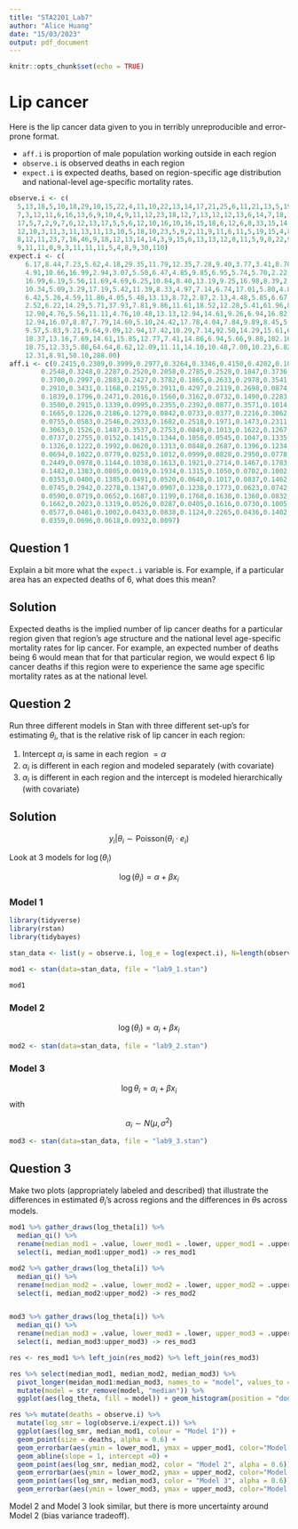 ```yaml
---
title: "STA2201_Lab7"
author: "Alice Huang"
date: "15/03/2023"
output: pdf_document
---
```


```r
knitr::opts_chunk$set(echo = TRUE)
```

# Lip cancer

Here is the lip cancer data given to you in terribly unreproducible and error-prone format. 

- `aff.i` is proportion of male population working outside in each region
- `observe.i` is observed deaths in each region
- `expect.i` is expected deaths, based on region-specific age distribution and national-level age-specific mortality rates. 

```r
observe.i <- c(
  5,13,18,5,10,18,29,10,15,22,4,11,10,22,13,14,17,21,25,6,11,21,13,5,19,18,14,17,3,10,
  7,3,12,11,6,16,13,6,9,10,4,9,11,12,23,18,12,7,13,12,12,13,6,14,7,18,13,9,6,8,7,6,16,4,6,12,5,5,
  17,5,7,2,9,7,6,12,13,17,5,5,6,12,10,16,10,16,15,18,6,12,6,8,33,15,14,18,25,14,2,73,13,14,6,20,8,
  12,10,3,11,3,11,13,11,13,10,5,18,10,23,5,9,2,11,9,11,6,11,5,19,15,4,8,9,6,4,4,2,12,12,11,9,7,7,
  8,12,11,23,7,16,46,9,18,12,13,14,14,3,9,15,6,13,13,12,8,11,5,9,8,22,9,2,10,6,10,12,9,11,32,5,11,
  9,11,11,0,9,3,11,11,11,5,4,8,9,30,110)
expect.i <- c(
    6.17,8.44,7.23,5.62,4.18,29.35,11.79,12.35,7.28,9.40,3.77,3.41,8.70,9.57,8.18,4.35,
    4.91,10.66,16.99,2.94,3.07,5.50,6.47,4.85,9.85,6.95,5.74,5.70,2.22,3.46,4.40,4.05,5.74,6.36,5.13,
    16.99,6.19,5.56,11.69,4.69,6.25,10.84,8.40,13.19,9.25,16.98,8.39,2.86,9.70,12.12,12.94,9.77,
    10.34,5.09,3.29,17.19,5.42,11.39,8.33,4.97,7.14,6.74,17.01,5.80,4.84,12.00,4.50,4.39,16.35,6.02,
    6.42,5.26,4.59,11.86,4.05,5.48,13.13,8.72,2.87,2.13,4.48,5.85,6.67,6.11,5.78,12.31,10.56,10.23,
    2.52,6.22,14.29,5.71,37.93,7.81,9.86,11.61,18.52,12.28,5.41,61.96,8.55,12.07,4.29,19.42,8.25,
    12.90,4.76,5.56,11.11,4.76,10.48,13.13,12.94,14.61,9.26,6.94,16.82,33.49,20.91,5.32,6.77,8.70,
    12.94,16.07,8.87,7.79,14.60,5.10,24.42,17.78,4.04,7.84,9.89,8.45,5.06,4.49,6.25,9.16,12.37,8.40,
    9.57,5.83,9.21,9.64,9.09,12.94,17.42,10.29,7.14,92.50,14.29,15.61,6.00,8.55,15.22,18.42,5.77,
    18.37,13.16,7.69,14.61,15.85,12.77,7.41,14.86,6.94,5.66,9.88,102.16,7.63,5.13,7.58,8.00,12.82,
    18.75,12.33,5.88,64.64,8.62,12.09,11.11,14.10,10.48,7.00,10.23,6.82,15.71,9.65,8.59,8.33,6.06,
    12.31,8.91,50.10,288.00)
aff.i <- c(0.2415,0.2309,0.3999,0.2977,0.3264,0.3346,0.4150,0.4202,0.1023,0.1752,
        0.2548,0.3248,0.2287,0.2520,0.2058,0.2785,0.2528,0.1847,0.3736,0.2411,
        0.3700,0.2997,0.2883,0.2427,0.3782,0.1865,0.2633,0.2978,0.3541,0.4176,
        0.2910,0.3431,0.1168,0.2195,0.2911,0.4297,0.2119,0.2698,0.0874,0.3204,
        0.1839,0.1796,0.2471,0.2016,0.1560,0.3162,0.0732,0.1490,0.2283,0.1187,
        0.3500,0.2915,0.1339,0.0995,0.2355,0.2392,0.0877,0.3571,0.1014,0.0363,
        0.1665,0.1226,0.2186,0.1279,0.0842,0.0733,0.0377,0.2216,0.3062,0.0310,
        0.0755,0.0583,0.2546,0.2933,0.1682,0.2518,0.1971,0.1473,0.2311,0.2471,
        0.3063,0.1526,0.1487,0.3537,0.2753,0.0849,0.1013,0.1622,0.1267,0.2376,
        0.0737,0.2755,0.0152,0.1415,0.1344,0.1058,0.0545,0.1047,0.1335,0.3134,
        0.1326,0.1222,0.1992,0.0620,0.1313,0.0848,0.2687,0.1396,0.1234,0.0997,
        0.0694,0.1022,0.0779,0.0253,0.1012,0.0999,0.0828,0.2950,0.0778,0.1388,
        0.2449,0.0978,0.1144,0.1038,0.1613,0.1921,0.2714,0.1467,0.1783,0.1790,
        0.1482,0.1383,0.0805,0.0619,0.1934,0.1315,0.1050,0.0702,0.1002,0.1445,
        0.0353,0.0400,0.1385,0.0491,0.0520,0.0640,0.1017,0.0837,0.1462,0.0958,
        0.0745,0.2942,0.2278,0.1347,0.0907,0.1238,0.1773,0.0623,0.0742,0.1003,
        0.0590,0.0719,0.0652,0.1687,0.1199,0.1768,0.1638,0.1360,0.0832,0.2174,
        0.1662,0.2023,0.1319,0.0526,0.0287,0.0405,0.1616,0.0730,0.1005,0.0743,
        0.0577,0.0481,0.1002,0.0433,0.0838,0.1124,0.2265,0.0436,0.1402,0.0313,
        0.0359,0.0696,0.0618,0.0932,0.0097)
```


## Question 1

Explain a bit more what the `expect.i` variable is. For example, if a particular area has an expected deaths of 6, what does this mean?

## Solution

Expected deaths is the implied number of lip cancer deaths for a particular region given that region's age structure and the national level age-specific mortality rates for lip cancer. For example, an expected number of deaths being 6 would mean that for that particular region, we would expect 6 lip cancer deaths if this region were to experience the same age specific mortality rates as at the national level.

## Question 2

Run three different models in Stan with three different set-up's for estimating $\theta_i$, that is the relative risk of lip cancer in each region:

1. Intercept $\alpha_i$ is same in each region $= \alpha$ 
2. $\alpha_i$ is different in each region and modeled separately (with covariate)
3. $\alpha_i$ is different in each region and the intercept is modeled hierarchically (with covariate)

## Solution

$$y_i | \theta_i \sim \text{Poisson} (\theta_i \cdot e_i )$$

Look at 3 models for $\log(\theta_i)$

$$\log(\theta_i) = \alpha + \beta x_i$$

### Model 1
```r
library(tidyverse)
library(rstan)
library(tidybayes)

stan_data <- list(y = observe.i, log_e = log(expect.i), N=length(observe.i), x=aff.i-mean(aff.i))
```
```r
mod1 <- stan(data=stan_data, file = "lab9_1.stan")
```
```r
mod1
```


### Model 2

$$\log(\theta_i ) = \alpha_i + \beta x_i$$

```r
mod2 <- stan(data=stan_data, file = "lab9_2.stan")
```

### Model 3

$$\log \theta_i = \alpha_i + \beta x_i$$ with

$$\alpha_i \sim N(\mu, \sigma^2)$$

```r
mod3 <- stan(data=stan_data, file = "lab9_3.stan")
```


## Question 3

Make two plots (appropriately labeled and described) that illustrate the differences in estimated $\theta_i$'s across regions and the differences in $\theta$s across models. 

```r
mod1 %>% gather_draws(log_theta[i]) %>%
  median_qi() %>%
  rename(median_mod1 = .value, lower_mod1 = .lower, upper_mod1 = .upper) %>%
  select(i, median_mod1:upper_mod1) -> res_mod1

mod2 %>% gather_draws(log_theta[i]) %>%
  median_qi() %>%
  rename(median_mod2 = .value, lower_mod2 = .lower, upper_mod2 = .upper) %>%
  select(i, median_mod2:upper_mod2) -> res_mod2


mod3 %>% gather_draws(log_theta[i]) %>%
  median_qi() %>%
  rename(median_mod3 = .value, lower_mod3 = .lower, upper_mod3 = .upper) %>%
  select(i, median_mod3:upper_mod3) -> res_mod3

res <- res_mod1 %>% left_join(res_mod2) %>% left_join(res_mod3)
```


```r
res %>% select(median_mod1, median_mod2, median_mod3) %>%
  pivot_longer(meidan_mod1:median_mod3, names_to = "model", values_to = "log_theta") %>%
  mutate(model = str_remove(model, "median")) %>%
  ggplot(aes(log_theta, fill = model)) + geom_histogram(position = "dodge")
```

```r
res %>% mutate(deaths = observe.i) %>%
  mutate(log_smr = log(observe.i/expect.i)) %>%
  ggplot(aes(log_smr, median_mod1, colour = "Model 1")) + 
  geom_point(size = deaths, alpha = 0.6) +
  geom_errorbar(aes(ymin = lower_mod1, ymax = upper_mod1, color="Model 1")) +
  geom_abline(slope = 1, intercept =0) + 
  geom_point(aes(log_smr, median_mod2, color = "Model 2", alpha = 0.6)) + 
  geom_errorbar(aes(ymin = lower_mod2, ymax = upper_mod2, color="Model 2"))+
  geom_point(aes(log_smr, median_mod3, color = "Model 3", alpha = 0.6)) + 
  geom_errorbar(aes(ymin = lower_mod3, ymax = upper_mod3, color="Model 3"))
```

Model 2 and Model 3 look similar, but there is more uncertainty around Model 2 (bias variance tradeoff). 